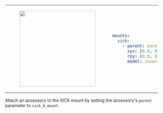 <table>
<tr>
<td>
<center>
<figure>
    <img src={require("./img/sick_inverted.png").default} width="250" />
</figure>
</center>
</td>
<td>

```yaml
mounts:
  sick:
    - parent: base_link
      xyz: [0.0, 0.0, 0.0]
      rpy: [0.0, 0.0, 0.0]
      model: inverted
```

</td>
</tr>
</table>

Attach an accessory to the SICK mount by setting the accessory's `parent` parameter to `sick_0_mount`.
